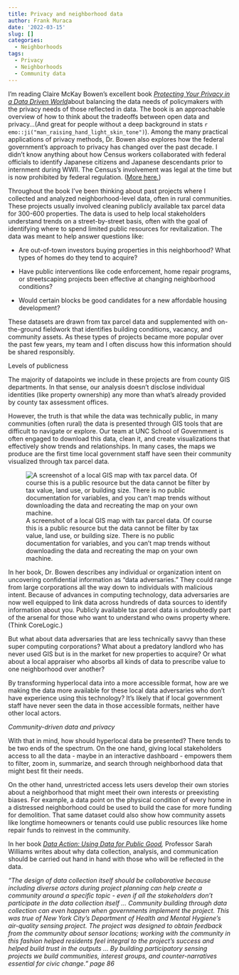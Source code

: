 ```yaml
---
title: Privacy and neighborhood data
author: Frank Muraca
date: '2022-03-15'
slug: []
categories:
  - Neighborhoods
tags:
  - Privacy
  - Neighborhoods
  - Community data
---
```


I'm reading Claire McKay Bowen's excellent book [*Protecting Your Privacy in a Data Driven World*](https://clairemckaybowen.com/book/)about balancing the data needs of policymakers with the privacy needs of those reflected in data. The book is an approachable overview of how to think about the tradeoffs between open data and privacy...(And great for people without a deep background in stats `r emo::ji("man_raising_hand_light_skin_tone")`). Among the many practical applications of privacy methods, Dr. Bowen also explores how the federal government's approach to privacy has changed over the past decade. I didn't know anything about how Census workers collaborated with federal officials to identify Japanese citizens and Japanese descendants prior to internment during WWII. The Census's involvement was legal at the time but is now prohibited by federal regulation. ([More here.](https://exhibits.lib.berkeley.edu/spotlight/census/feature/japanese-americans-in-world-war-ii-and-the-census))

Throughout the book I've been thinking about past projects where I collected and analyzed neighborhood-level data, often in rural communities. These projects usually involved cleaning publicly available tax parcel data for 300-600 properties. The data is used to help local stakeholders understand trends on a street-by-street basis, often with the goal of identifying where to spend limited public resources for revitalization. The data was meant to help answer questions like:

-   Are out-of-town investors buying properties in this neighborhood? What types of homes do they tend to acquire?

-   Have public interventions like code enforcement, home repair programs, or streetscaping projects been effective at changing neighborhood conditions?

-   Would certain blocks be good candidates for a new affordable housing development?

These datasets are drawn from tax parcel data and supplemented with on-the-ground fieldwork that identifies building conditions, vacancy, and community assets. As these types of projects became more popular over the past few years, my team and I often discuss how this information should be shared responsibly.

<html><span style = "brackground-color: #fcal129">Levels of publicness</span></html>

The majority of datapoints we include in these projects are from county GIS departments. In that sense, our analysis doesn't disclose individual identities (like property ownership) any more than what's already provided by county tax assessment offices.

However, the truth is that while the data was technically public, in many communities (often rural) the data is presented through GIS tools that are difficult to navigate or explore. Our team at UNC School of Government is often engaged to download this data, clean it, and create visualizations that effectively show trends and relationships. In many cases, the maps we produce are the first time local government staff have seen their community visualized through tax parcel data.

![A screenshot of a local GIS map with tax parcel data. Of course this is a public resource but the data cannot be filter by tax value, land use, or building size. There is no public documentation for variables, and you can't map trends without downloading the data and recreating the map on your own machine.](images/gis.JPG "local_gis_map")

In her book, Dr. Bowen describes any individual or organization intent on uncovering confidential information as "data adversaries." They could range from large corporations all the way down to individuals with malicious intent. Because of advances in computing technology, data adversaries are now well equipped to link data across hundreds of data sources to identify information about you. Publicly available tax parcel data is undoubtedly part of the arsenal for those who want to understand who owns property where. (Think CoreLogic.)

But what about data adversaries that are less technically savvy than these super computing corporations? What about a predatory landlord who has never used GIS but is in the market for new properties to acquire? Or what about a local appraiser who absorbs all kinds of data to prescribe value to one neighborhood over another?

By transforming hyperlocal data into a more accessible format, how are we making the data more available for these local data adversaries who don't have experience using this technology? It's likely that if local government staff have never seen the data in those accessible formats, neither have other local actors.

*Community-driven data and privacy*

With that in mind, how should hyperlocal data be presented? There tends to be two ends of the spectrum. On the one hand, giving local stakeholders access to all the data - maybe in an interactive dashboard - empowers them to filter, zoom in, summarize, and search through neighborhood data that might best fit their needs.

On the other hand, unrestricted access lets users develop their own stories about a neighborhood that might meet their own interests or preexisting biases. For example, a data point on the physical condition of every home in a distressed neighborhood could be used to build the case for more funding for demolition. That same dataset could also show how community assets like longtime homeowners or tenants could use public resources like home repair funds to reinvest in the community.

In her book [*Data Action: Using Data for Public Good*](https://mitpress.mit.edu/books/data-action)*,* Professor Sarah Williams writes about why data collection, analysis, and communication should be carried out hand in hand with those who will be reflected in the data.

*"The design of data collection itself should be collaborative because including diverse actors during project planning can help create a community around a specific topic - even if all the stakeholders don't participate in the data collection itself ... Community building through data collection can even happen when governments implement the project. This was true of New York City's Department of Health and Mental Hygiene's air-quality sensing project. The project was designed to obtain feedback from the community about sensor locations; working with the community in this fashion helped residents feel integral to the project's success and helped build trust in the outputs ... By building participatory sensing projects we build communities, interest groups, and counter-narratives essential for civic change." page 86*
